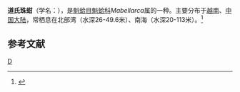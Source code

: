 {{Speciesbox
| taxon = Mabellarca dautzenbergi
| binomial_authority = (Lamy)
}}
'''道氏珠蚶'''（学名：''{{lang|la|Mabellarca dautzenbergi}}''），是[[魁蛤目|魁蛤目]][[魁蛤科|魁蛤科]]''Mabellarca''属的一种。主要分布于[[越南|越南]]、[[中国大陆|中国大陆]]，常栖息在北部湾（水深26-49.6米）、南海（水深20-113米）。<ref>{{cite web|url=http://shell.sinica.edu.tw/chinese/shellbase_detail.php?science_no=3605|title=国际贝库：道氏珠蚶|publisher=台湾贝类资料库|accessdate=2009-08-11}}</ref>

== 参考文献 ==
{{reflist}}

{{taxonbar}}
[[Category:魁蛤科|D]]